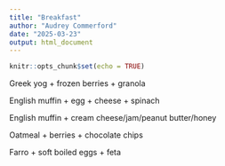 ```yaml
---
title: "Breakfast"
author: "Audrey Commerford"
date: "2025-03-23"
output: html_document
---
```


```r
knitr::opts_chunk$set(echo = TRUE)
```

Greek yog + frozen berries + granola 

English muffin + egg + cheese + spinach 

English muffin + cream cheese/jam/peanut butter/honey 

Oatmeal + berries + chocolate chips 

Farro + soft boiled eggs + feta 